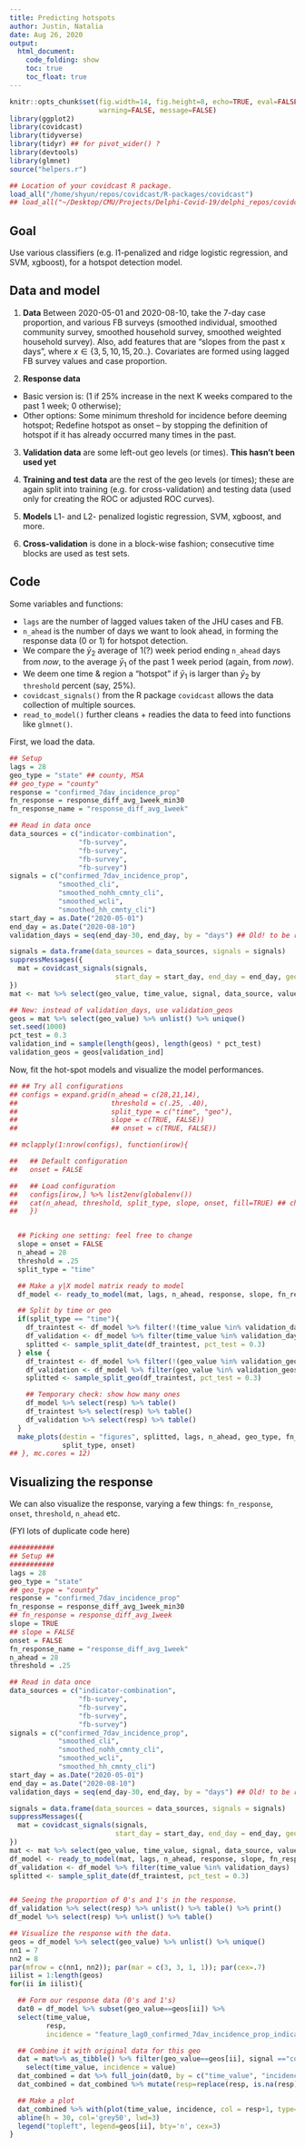 ```yaml
---
title: Predicting hotspots
author: Justin, Natalia 
date: Aug 26, 2020
output:
  html_document:
    code_folding: show
    toc: true
    toc_float: true
---
```


```r
knitr::opts_chunk$set(fig.width=14, fig.height=8, echo=TRUE, eval=FALSE, cache=TRUE,
                      warning=FALSE, message=FALSE)
library(ggplot2)
library(covidcast)
library(tidyverse)
library(tidyr) ## for pivot_wider() ?
library(devtools)
library(glmnet)
source("helpers.r")

## Location of your covidcast R package.
load_all("/home/shyun/repos/covidcast/R-packages/covidcast")
## load_all("~/Desktop/CMU/Projects/Delphi-Covid-19/delphi_repos/covidcast/R-packages/covidcast")
```

## Goal

Use various classifiers (e.g. l1-penalized and ridge logistic regression, and
SVM, xgboost), for a hotspot detection model.

## Data and model 

1. **Data** Between 2020-05-01 and 2020-08-10, take the 7-day case proportion,
   and various FB surveys (smoothed individual, smoothed community survey,
   smoothed household survey, smoothed weighted household survey). Also, add
   features that are "slopes from the past x days", where $x \in
   \{3,5,10,15,20..\}$. Covariates are formed using lagged FB survey values and
   case proportion.

2. **Response data** 
  - Basic version is: (1 if 25% increase in the next K weeks compared to the
    past 1 week; 0 otherwise);
  - Other options: Some minimum threshold for incidence before deeming hotspot;
    Redefine hotspot as onset -- by stopping the definition of hotspot if it has
    already occurred many times in the past.

3. **Validation data** are some left-out geo levels (or times). **This hasn't
   been used yet**

4. **Training and test data** are the rest of the geo levels (or times); these
    are again split into training (e.g. for cross-validation) and testing data
    (used only for creating the ROC or adjusted ROC curves).

5. **Models** L1- and L2- penalized logistic regression, SVM, xgboost, and more.

6. **Cross-validation** is done in a block-wise fashion; consecutive time blocks
   are used as test sets.

## Code

Some variables and functions:

- `lags` are the number of lagged values taken of the JHU cases and FB.
- `n_ahead` is the number of days we want to look ahead, in forming the response
  data (0 or 1) for hotspot detection. 
- We compare the $\bar y_2$ average of 1(?) week period ending `n_ahead` days
  from *now*, to the average $\bar y_1$ of the past 1 week period (again, from
  *now*).
- We deem one time & region a "hotspot" if $\bar y_1$ is larger than $\bar y_2$
  by `threshold` percent (say, 25%).
- `covidcast_signals()` from the R package `covidcast` allows the data
  collection of multiple sources.
- `read_to_model()` further cleans + readies the data to feed into functions
  like `glmnet()`.

First, we load the data.

```r
## Setup
lags = 28
geo_type = "state" ## county, MSA
## geo_type = "county"
response = "confirmed_7dav_incidence_prop"
fn_response = response_diff_avg_1week_min30
fn_response_name = "response_diff_avg_1week"

## Read in data once
data_sources = c("indicator-combination", 
                 "fb-survey", 
                 "fb-survey", 
                 "fb-survey", 
                 "fb-survey")
signals = c("confirmed_7dav_incidence_prop", 
            "smoothed_cli", 
            "smoothed_nohh_cmnty_cli", 
            "smoothed_wcli", 
            "smoothed_hh_cmnty_cli")
start_day = as.Date("2020-05-01")
end_day = as.Date("2020-08-10")
validation_days = seq(end_day-30, end_day, by = "days") ## Old! to be retired soon

signals = data.frame(data_sources = data_sources, signals = signals)
suppressMessages({
  mat = covidcast_signals(signals,
                          start_day = start_day, end_day = end_day, geo_type = geo_type)
})
mat <- mat %>% select(geo_value, time_value, signal, data_source, value) 

## New: instead of validation_days, use validation_geos
geos = mat %>% select(geo_value) %>% unlist() %>% unique()
set.seed(1000)
pct_test = 0.3
validation_ind = sample(length(geos), length(geos) * pct_test)
validation_geos = geos[validation_ind]
```

Now, fit the hot-spot models and visualize the model performances.

```r
## ## Try all configurations
## configs = expand.grid(n_ahead = c(28,21,14),
##                       threshold = c(.25, .40),
##                       split_type = c("time", "geo"),
##                       slope = c(TRUE, FALSE))
##                       ## onset = c(TRUE, FALSE))

## mclapply(1:nrow(configs), function(irow){

##   ## Default configuration
##   onset = FALSE

##   ## Load configuration
##   configs[irow,] %>% list2env(globalenv())
##   cat(n_ahead, threshold, split_type, slope, onset, fill=TRUE) ## check that it's working
##   })


  ## Picking one setting: feel free to change
  slope = onset = FALSE 
  n_ahead = 28
  threshold = .25
  split_type = "time"

  ## Make a y|X model matrix ready to model
  df_model <- ready_to_model(mat, lags, n_ahead, response, slope, fn_response, threshold, onset)

  ## Split by time or geo
  if(split_type == "time"){
    df_traintest <- df_model %>% filter(!(time_value %in% validation_days))
    df_validation <- df_model %>% filter(time_value %in% validation_days)
    splitted <- sample_split_date(df_traintest, pct_test = 0.3)
  } else {
    df_traintest <- df_model %>% filter(!(geo_value %in% validation_geos))
    df_validation <- df_model %>% filter(geo_value %in% validation_geos)
    splitted <- sample_split_geo(df_traintest, pct_test = 0.3)

    ## Temporary check: show how many ones
    df_model %>% select(resp) %>% table()
    df_traintest %>% select(resp) %>% table()
    df_validation %>% select(resp) %>% table()
  }
  make_plots(destin = "figures", splitted, lags, n_ahead, geo_type, fn_response_name, threshold, slope,
             split_type, onset)
## }, mc.cores = 12)

```

## Visualizing the response

We can also visualize the response, varying a few things: `fn_response`,
`onset`, `threshold`, `n_ahead` etc.

(FYI lots of duplicate code here)

```r
###########
## Setup ##
###########
lags = 28
geo_type = "state"
## geo_type = "county"
response = "confirmed_7dav_incidence_prop"
fn_response = response_diff_avg_1week_min30 
## fn_response = response_diff_avg_1week 
slope = TRUE
## slope = FALSE
onset = FALSE
fn_response_name = "response_diff_avg_1week"
n_ahead = 28
threshold = .25

## Read in data once
data_sources = c("indicator-combination", 
                 "fb-survey", 
                 "fb-survey", 
                 "fb-survey", 
                 "fb-survey")
signals = c("confirmed_7dav_incidence_prop", 
            "smoothed_cli", 
            "smoothed_nohh_cmnty_cli", 
            "smoothed_wcli", 
            "smoothed_hh_cmnty_cli")
start_day = as.Date("2020-05-01")
end_day = as.Date("2020-08-10")
validation_days = seq(end_day-30, end_day, by = "days") ## Old! to be retired soon

signals = data.frame(data_sources = data_sources, signals = signals)
suppressMessages({
  mat = covidcast_signals(signals,
                          start_day = start_day, end_day = end_day, geo_type = geo_type)
})
mat <- mat %>% select(geo_value, time_value, signal, data_source, value) 
df_model <- ready_to_model(mat, lags, n_ahead, response, slope, fn_response, threshold, onset)
df_validation <- df_model %>% filter(time_value %in% validation_days)
splitted <- sample_split_date(df_traintest, pct_test = 0.3)


## Seeing the proportion of 0's and 1's in the response.
df_validation %>% select(resp) %>% unlist() %>% table() %>% print()
df_model %>% select(resp) %>% unlist() %>% table()

## Visualize the response with the data.
geos = df_model %>% select(geo_value) %>% unlist() %>% unique()
nn1 = 7
nn2 = 8
par(mfrow = c(nn1, nn2)); par(mar = c(3, 3, 1, 1)); par(cex=.7)
iilist = 1:length(geos)
for(ii in iilist){

  ## Form our response data (0's and 1's)
  dat0 = df_model %>% subset(geo_value==geos[ii]) %>%
  select(time_value,
         resp, 
         incidence = "feature_lag0_confirmed_7dav_incidence_prop_indicator-combination" ) 

  ## Combine it with original data for this geo
  dat = mat%>% as_tibble() %>% filter(geo_value==geos[ii], signal =="confirmed_7dav_incidence_prop") %>%
    select(time_value, incidence = value) 
  dat_combined = dat %>% full_join(dat0, by = c("time_value", "incidence"))
  dat_combined = dat_combined %>% mutate(resp=replace(resp, is.na(resp), 0))

  ## Make a plot
  dat_combined %>% with(plot(time_value, incidence, col = resp+1, type='o', pch=16, ylim= c(0,100)))
  abline(h = 30, col='grey50', lwd=3)
  legend("topleft", legend=geos[ii], bty='n', cex=3)
}
```
